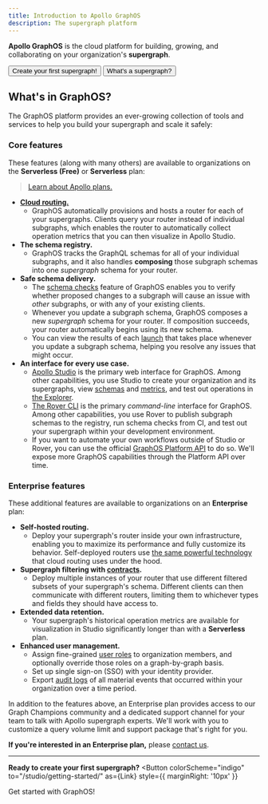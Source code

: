 ```yaml
---
title: Introduction to Apollo GraphOS
description: The supergraph platform
---
```



**Apollo GraphOS** is the cloud platform for building, growing, and collaborating on your organization's **supergraph**.

<p>
  <Button
    colorScheme="indigo"
    to="/studio/getting-started/"
    as={Link}
    style={{
      marginRight: '10px'
    }}
  >
    Create your first supergraph!
  </Button>
  <Button
    colorScheme="gray"
    to="/intro/platform/"
    as={Link}
  >
    What's a supergraph?
  </Button>
</p>

## What's in GraphOS?

The GraphOS platform provides an ever-growing collection of tools and services to help you build your supergraph and scale it safely:

### Core features

These features (along with many others) are available to organizations on the **Serverless (Free)** or **Serverless** plan:

> [Learn about Apollo plans.](https://www.apollographql.com/pricing/)

- [**Cloud routing.**](./cloud-routing/overview)
  - GraphOS automatically provisions and hosts a router for each of your supergraphs. Clients query your router instead of individual subgraphs, which enables the router to automatically collect operation metrics that you can then visualize in Apollo Studio.
- **The schema registry.**
  - GraphOS tracks the GraphQL schemas for all of your individual subgraphs, and it also handles **composing** those subgraph schemas into one _supergraph_ schema for your router.
- **Safe schema delivery.**
  - The [schema checks](./schema-checks/) feature of GraphOS enables you to verify whether proposed changes to a subgraph will cause an issue with _other_ subgraphs, or with any of your existing clients.
  - Whenever you update a subgraph schema, GraphOS composes a new _supergraph_ schema for your router. If composition succeeds, your router automatically begins using its new schema.
  - You can view the results of each [launch](./launches/) that takes place whenever you update a subgraph schema, helping you resolve any issues that might occur.
- **An interface for every use case.**
  - [Apollo Studio](https://studio.apollographql.com) is the primary web interface for GraphOS. Among other capabilities, you use Studio to create your organization and its supergraphs, view [schemas](./studio-graph-features/#the-schema-page) and [metrics](./metrics/usage-reporting), and test out operations in [the Explorer](./explorer/explorer/).
  - [The Rover CLI](/rover/getting-started/) is the primary _command-line_ interface for GraphOS. Among other capabilities, you use Rover to publish subgraph schemas to the registry, run schema checks from CI, and test out your supergraph within your development environment.
  - If you want to automate your own workflows outside of Studio or Rover, you can use the official [GraphOS Platform API](./platform-api) to do so. We'll expose more GraphOS capabilities through the Platform API over time.

### Enterprise features

These additional features are available to organizations on an **Enterprise** plan:

- **Self-hosted routing.**
  - Deploy your supergraph's router inside your own infrastructure, enabling you to maximize its performance and fully customize its behavior. Self-deployed routers use [the same powerful technology](/router/) that cloud routing uses under the hood.
- **Supergraph filtering with [contracts](./contracts/).**
  - Deploy multiple instances of your router that use different filtered subsets of your supergraph's schema. Different clients can then communicate with different routers, limiting them to whichever types and fields they should have access to.
- **Extended data retention.**
  - Your supergraph's historical operation metrics are available for visualization in Studio significantly longer than with a **Serverless** plan.
- **Enhanced user management.**
  - Assign fine-grained [user roles](./org/members/) to organization members, and optionally override those roles on a graph-by-graph basis.
  - Set up single sign-on (SSO) with your identity provider.
  - Export [audit logs](./audit-log/) of all material events that occurred within your organization over a time period.

In addition to the features above, an Enterprise plan provides access to our Graph Champions community and a dedicated support channel for your team to talk with Apollo supergraph experts. We'll work with you to customize a query volume limit and support package that's right for you.

**If you're interested in an Enterprise plan,** please [contact us](https://www.apollographql.com/contact-sales/).

---

**Ready to create your first supergraph?**
<Button
  colorScheme="indigo"
  to="/studio/getting-started/"
  as={Link}
  style={{
    marginRight: '10px'
  }}
>
  Get started with GraphOS!
</Button>

